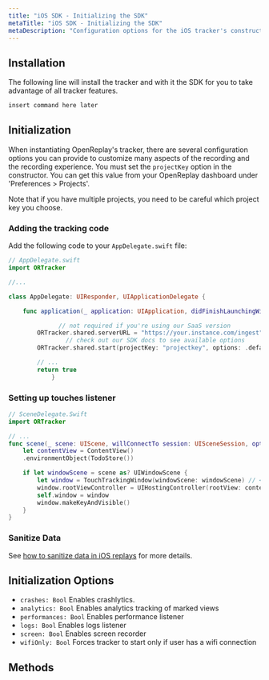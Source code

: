```yaml
---
title: "iOS SDK - Initializing the SDK"
metaTitle: "iOS SDK - Initializing the SDK"
metaDescription: "Configuration options for the iOS tracker's constructor method"
---
```


## Installation

The following line will install the tracker and with it the SDK for you to take advantage of all tracker features.

```bash
insert command here later
```

## Initialization

When instantiating OpenReplay's tracker, there are several configuration options you can provide to customize many aspects of the recording and the recording experience. You must set the `projectKey` option in the constructor. You can get this value from your OpenReplay dashboard under 'Preferences > Projects'.

<Aside type="tip">
	Note that if you have multiple projects, you need to be careful which project key you choose.
</Aside>


### Adding the tracking code

Add the following code to your `AppDelegate.swift` file:

```swift
// AppDelegate.swift
import ORTracker

//...

class AppDelegate: UIResponder, UIApplicationDelegate {

    func application(_ application: UIApplication, didFinishLaunchingWithOptions launchOptions: [UIApplication.LaunchOptionsKey: Any]?) -> Bool {

			  // not required if you're using our SaaS version
        ORTracker.shared.serverURL = "https://your.instance.com/ingest"
				// check out our SDK docs to see available options
        ORTracker.shared.start(projectKey: "projectkey", options: .defaults)

        // ...
        return true
			}
```

### Setting up touches listener

```swift
// SceneDelegate.Swift
import ORTracker

// ...
func scene(_ scene: UIScene, willConnectTo session: UISceneSession, options connectionOptions: UIScene.ConnectionOptions) {
	let contentView = ContentView()
	.environmentObject(TodoStore())

	if let windowScene = scene as? UIWindowScene {
		let window = TouchTrackingWindow(windowScene: windowScene) // <<<< here
		window.rootViewController = UIHostingController(rootView: contentView)
		self.window = window
		window.makeKeyAndVisible()
	}
}
```

### Sanitize Data

See [how to sanitize data in iOS replays](/ios-sdk/sanitization) for more details.

## Initialization Options

- `crashes: Bool` Enables crashlytics.
- `analytics: Bool` Enables analytics tracking of marked views
- `performances: Bool` Enables performance listener
- `logs: Bool` Enables logs listener
- `screen: Bool` Enables screen recorder
- `wifiOnly: Bool` Forces tracker to start only if user has a wifi connection

## Methods

<div class="grid grid-cols-12 md:grid-cols-12 gap-3 md:gap-4">
	<ORCard title="Get to know the methods and modules of the iOS SDK" url="/ios-sdk/modules" hideIcon={true} width="100"/>
</div>